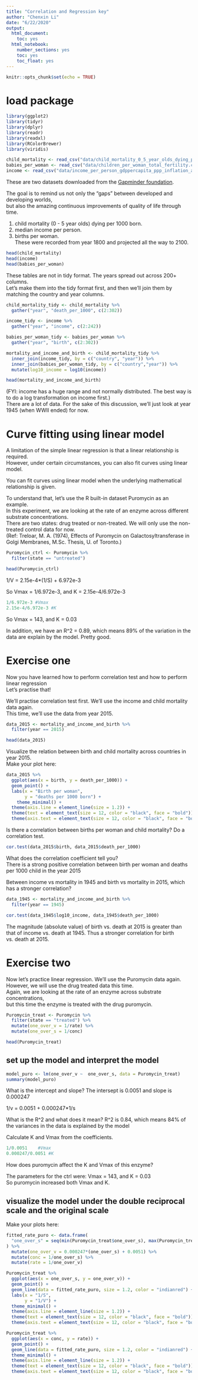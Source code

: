 ---
title: "Correlation and Regression key"
author: "Chenxin Li"
date: "6/22/2020"
output:
  html_document:
    toc: yes  
  html_notebook:   
    number_sections: yes    
    toc: yes  
    toc_float: yes
---

```{r setup, include=FALSE}
knitr::opts_chunk$set(echo = TRUE)
```

 
# load package
```{r}
library(ggplot2) 
library(tidyr)
library(dplyr)
library(readr)
library(readxl)
library(RColorBrewer)
library(viridis)
```


 
```{r}
child_mortality <- read_csv("data/child_mortality_0_5_year_olds_dying_per_1000_born.csv") 
babies_per_woman <- read_csv("data/children_per_woman_total_fertility.csv") 
income <- read_csv("data/income_per_person_gdppercapita_ppp_inflation_adjusted.csv")  
```
These are two datasets downloaded from the [Gapminder foundation](https://www.gapminder.org/data/).   
 
The goal is to remind us not only the “gaps” between developed and developing worlds,  
but also the amazing continuous improvements of quality of life through time. 

1) child mortality (0 - 5 year olds) dying per 1000 born.   
2) median income per person.   
3) births per woman.  
These were recorded from year 1800 and projected all the way to 2100.   

```{r}
head(child_mortality)
head(income)
head(babies_per_woman)
```
These tables are not in tidy format. The years spread out across 200+ columns.   
Let's make them into the tidy format first, and then we'll join them by matching the country and year columns.    

```{r}
child_mortality_tidy <- child_mortality %>% 
  gather("year", "death_per_1000", c(2:302)) 

income_tidy <- income %>% 
  gather("year", "income", c(2:242)) 

babies_per_woman_tidy <- babies_per_woman %>% 
  gather("year", "birth", c(2:302)) 

mortality_and_income_and_birth <- child_mortality_tidy %>% 
  inner_join(income_tidy, by = c("country", "year")) %>%
  inner_join(babies_per_woman_tidy, by = c("country","year")) %>% 
  mutate(log10_income = log10(income))

head(mortality_and_income_and_birth)
```
(FYI: income has a huge range and not normally distributed. The best way is to do a log transformation on income first.)   
There are a lot of data. For the sake of this discussion, we'll just look at year 1945 (when WWII ended) for now.  
 

 
 
# Curve fitting using linear model
A limitation of the simple linear regression is that a linear relationship is required.   
However, under certain circumstances, you can also fit curves using linear model.   

You can fit curves using linear model when the underlying mathematical relationship is given.    

To understand that, let's use the R built-in dataset Puromycin as an example.  
In this experiment, we are looking at the rate of an enzyme across different substrate concentrations.   
There are two states: drug treated or non-treated. We will only use the non-treated control data for now.  
(Ref: Treloar, M. A. (1974), Effects of Puromycin on Galactosyltransferase in Golgi Membranes, M.Sc. Thesis, U. of Toronto.)   

```{r}
Puromycin_ctrl <- Puromycin %>% 
  filter(state == "untreated")

head(Puromycin_ctrl)
```


1/V = 2.15e-4*(1/S) + 6.972e-3

So Vmax = 1/6.972e-3, and K = 2.15e-4/6.972e-3

```{r}
1/6.972e-3 #Vmax
2.15e-4/6.972e-3 #K
```

So Vmax = 143, and K = 0.03  

In addition, we have an R^2 = 0.89, which means 89% of the variation in the data are explain by the model. Pretty good.   

 
# Exercise one
Now you have learned how to perform correlation test and how to perform linear regression  
Let's practise that!   

We'll practise correlation test first. We'll use the income and child mortality data again.  
This time, we'll use the data from year 2015.    
```{r}
data_2015 <- mortality_and_income_and_birth %>% 
  filter(year == 2015)

head(data_2015)
```

Visualize the relation between birth and child mortality across countries in year 2015.  
Make your plot here:  
```{r}
data_2015 %>% 
  ggplot(aes(x = birth, y = death_per_1000)) +
  geom_point() +
  labs(x = "Birth per woman",
       y = "deaths per 1000 born") +
    theme_minimal() +
  theme(axis.line = element_line(size = 1.2)) +
  theme(text = element_text(size = 12, color = "black", face = "bold")) +
  theme(axis.text = element_text(size = 12, color = "black", face = "bold")) 
```


Is there a correlation between births per woman and child mortality? Do a correlation test.   
```{r}
cor.test(data_2015$birth, data_2015$death_per_1000)
```


What does the correlation coefficient tell you?  
There is a strong positive correlation between birth per woman and deaths per 1000 child in the year 2015   

Between income vs mortality in 1945 and birth vs mortality in 2015, which has a stronger correlation?   
```{r}
data_1945 <- mortality_and_income_and_birth %>% 
  filter(year == 1945)
```

```{r}
cor.test(data_1945$log10_income, data_1945$death_per_1000)
```

The magnitude (absolute value) of birth vs. death at 2015 is greater than that of income vs. death at 1945.
Thus a stronger correlation for birth vs. death at 2015.    


# Exercise two
Now let's practice linear regression. We'll use the Puromycin data again.  
However, we will use the drug treated data this time.  
Again, we are looking at the rate of an enzyme across substrate concentrations,   
but this time the enzyme is treated with the drug puromycin.   

```{r}
Puromycin_treat <- Puromycin %>% 
  filter(state == "treated") %>% 
  mutate(one_over_v = 1/rate) %>% 
  mutate(one_over_s = 1/conc)

head(Puromycin_treat)
```


## set up the model and interpret the model  
```{r}
model_puro <- lm(one_over_v ~  one_over_s, data = Puromycin_treat)
summary(model_puro)
```

What is the intercept and slope?
The intersept is 0.0051 and slope is 0.000247

1/v = 0.0051 + 0.000247*1/s

What is the R^2 and what does it mean?
R^2 is 0.84, which means 84% of the variances in the data is explained by the model

Calculate K and Vmax from the coefficients. 
```{r}
1/0.0051    #Vmax
0.000247/0.0051 #K
```

How does puromycin affect the K and Vmax of this enzyme?   

The parameters for the ctrl were: Vmax = 143, and K = 0.03   
So puromycin increased both Vmax and K.   


## visualize the model under the double reciprocal scale and the original scale
Make your plots here: 

```{r}
fitted_rate_puro <- data.frame(
  "one_over_s" = seq(min(Puromycin_treat$one_over_s), max(Puromycin_treat$one_over_s), by = 0.1)
) %>%
  mutate(one_over_v = 0.000247*(one_over_s) + 0.0051) %>% 
  mutate(conc = 1/one_over_s) %>% 
  mutate(rate = 1/one_over_v)
```

```{r}
Puromycin_treat %>% 
  ggplot(aes(x = one_over_s, y = one_over_v)) +
  geom_point() +
  geom_line(data = fitted_rate_puro, size = 1.2, color = "indianred") +
  labs(x = "1/S",
       y = "1/V") +
  theme_minimal() +
  theme(axis.line = element_line(size = 1.2)) +
  theme(text = element_text(size = 12, color = "black", face = "bold")) +
  theme(axis.text = element_text(size = 12, color = "black", face = "bold")) 
```

```{r}
Puromycin_treat %>% 
  ggplot(aes(x = conc, y = rate)) +
  geom_point() +
  geom_line(data = fitted_rate_puro, size = 1.2, color = "indianred") +
  theme_minimal() +
  theme(axis.line = element_line(size = 1.2)) +
  theme(text = element_text(size = 12, color = "black", face = "bold")) +
  theme(axis.text = element_text(size = 12, color = "black", face = "bold"))
```




